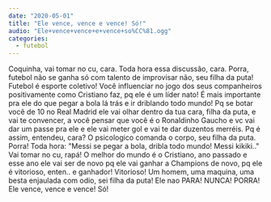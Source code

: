 ```yaml
---
date: "2020-05-01"
title: "Ele vence, vence e vence! Só!"
audio: "Ele+vence+vence+e+vence+so%CC%81.ogg"
categories:
  - futebol
---
```


<Transcription>
  Coquinha, vai tomar no cu, cara. Toda hora essa discussão, cara. Porra, futebol não se ganha só com talento de improvisar não, seu filha da puta! Futebol é esporte coletivo! Você influenciar no jogo dos seus companheiros positivamente como Cristiano faz, pq ele é um líder nato! É mais importante pra ele do que pegar a bola lá trás e ir driblando todo mundo! Pq se botar você de 10 no Real Madrid ele vai olhar dentro da tua cara, filha da puta, e vai te convencer, a você pensar que você é o Ronaldinho Gaucho e vc vai dar um passe pra ele e ele vai meter gol e vai te dar duzentos merréis. Pq é assim, entendeu, cara? O psicologico comanda o corpo, seu filha da puta. Porra! Toda hora: "Messi se pegar a bola, dribla todo mundo! Messi kikiki.." Vai tomar no cu, rapá! O melhor do mundo é o Cristiano, ano passado e esse ano ele vai ser de novo pq ele vai ganhar a Champions de novo, pq ele é vitorioso, enten.. e ganhador! Vitorioso! Um homem, uma maquina, uma besta enjaulada com odio, sei filha da puta! Ele nao PARA! NUNCA! PORRA! Ele vence, vence e vence! Só!
</Transcription>